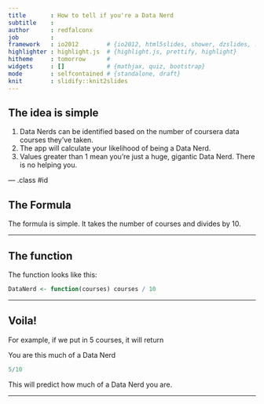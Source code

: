 ```yaml
---
title       : How to tell if you're a Data Nerd
subtitle    : 
author      : redfalconx
job         : 
framework   : io2012        # {io2012, html5slides, shower, dzslides, ...}
highlighter : highlight.js  # {highlight.js, prettify, highlight}
hitheme     : tomorrow      # 
widgets     : []            # {mathjax, quiz, bootstrap}
mode        : selfcontained # {standalone, draft}
knit        : slidify::knit2slides
---
```


## The idea is simple

1. Data Nerds can be identified based on the number of coursera data courses they've taken.
2. The app will calculate your likelihood of being a Data Nerd.
3. Values greater than 1 mean you're just a huge, gigantic Data Nerd. There is no helping you.

--- .class #id 

## The Formula


The formula is simple. It takes the number of courses and divides by 10.

---

## The function

The function looks like this:

```r
DataNerd <- function(courses) courses / 10

```

---

## Voila!

For example, if we put in 5 courses, it will return

You are this much of a Data Nerd

```r

5/10
```

This will predict how much of a Data Nerd you are.

---
